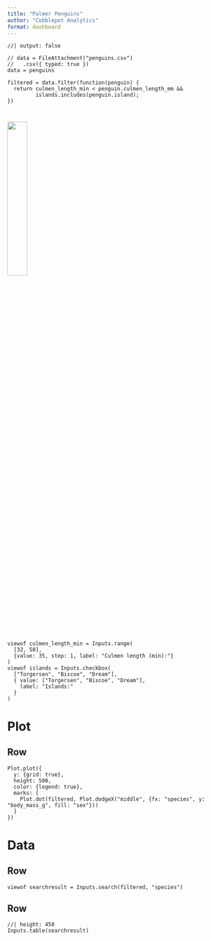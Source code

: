 ```yaml
---
title: "Palmer Penguins"
author: "Cobblepot Analytics"
format: dashboard
---
```


```ojs
//| output: false

// data = FileAttachment("penguins.csv")
//   .csv({ typed: true })
data = penguins

filtered = data.filter(function(penguin) {
  return culmen_length_min < penguin.culmen_length_mm &&
         islands.includes(penguin.island);
})
```

# {.sidebar}

![](https://allisonhorst.github.io/palmerpenguins/reference/figures/culmen_depth.png){width="30%"}

```ojs
viewof culmen_length_min = Inputs.range(
  [32, 50], 
  {value: 35, step: 1, label: "Culmen length (min):"}
)
viewof islands = Inputs.checkbox(
  ["Torgersen", "Biscoe", "Dream"], 
  { value: ["Torgersen", "Biscoe", "Dream"], 
    label: "Islands:"
  }
)
```

# Plot 

## Row {height=70%}

```ojs

Plot.plot({
  y: {grid: true},
  height: 500,
  color: {legend: true},
  marks: [
    Plot.dot(filtered, Plot.dodgeX("middle", {fx: "species", y: "body_mass_g", fill: "sex"}))
  ]
})
```

# Data

## Row {height=10%}
```ojs
viewof searchresult = Inputs.search(filtered, "species")
```

## Row
```ojs
//| height: 450
Inputs.table(searchresult)
```